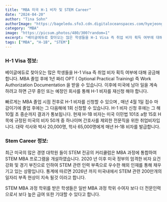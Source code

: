 ```yaml
---
title: "MBA 미국 H-1 비자 및 STEM Career"
date: "2024-04-20"
author: "Tina Sohn"
authorImage: "https://bageledu.sfo3.cdn.digitaloceanspaces.com/hyejeong.jpg"
category: "MBA"
image: "https://picsum.photos/480/300?random=1"
excerpt: "베이글에듀로 찾아오는 많은 학생들을 H-1 Visa 즉 취업 비자 획득 여부에 대해 궁금해 합니다. MBA 졸업 후에 1년 짜리 OPT ( Optional Practical Training) 즉 Work Authorization Documentation 을 받을 수 있습니다."
tags: ["MBA", "H-1B", "STEM"]
---
```


### H-1 Visa 정보:

베이글에듀로 찾아오는 많은 학생들을 H-1 Visa 즉 취업 비자 획득 여부에 대해 궁금해 합니다. 
MBA 졸업 후에 1년 짜리 OPT ( Optional Practical Training) 즉 Work Authorization Documentation 을 받을 수 있습니다. 
이후에  미국에 남아 일을 계속 하려고 하면 근무 중인 또는 예정인 회사를 통해 H-1 비자를 재신청 해야 합니다.

빠르게는 MBA 졸업 시점 전후로 H-1 비자를 신청할 수 있으며 , 매년 4월 1일 접수 마감이기에 졸업 후에는 그 다음해에 1회 신청할 수 있습니다. H-1 비자 신청 후에는 그 해 10월 초 중순까지 결과가 통보됩니다.
현재 H-1B 비자는 미국 이민법 101조 a항 15호 H목에 규정된 미국의 비자 50개 중 하나이며 간호사를 제외한 전문직을 위한 취업비자입니다. 대략 석사와 박사 20,000명, 학사 65,000명에게 매년 H-1B 비자를 발급합니다.

### Stem Career 정보: 

최근 미국의 많은 경영 대학원 들이 STEM 전공의 커리큘럼은 MBA 과정에 통합하여 STEM MBA  프로그램을 개설하였습니다. 2020 년 이후 미국 정부의 엄격한 비자 요건 강화 및 경기 부진으로 인하여  STEM 관련 인력 부족으로 우수한 해외 인재를 통해 채우기고 있는 상황입니다. 통계에 따르면 2026년 까지 미국내에서 STEM 관련 200만개의 일자리 부족 현상이 지속 될것 이라고 합니다. 

STEM MBA 과정 학위를 받은 학생들은 일반 MBA 과정 학위 수여자 보다 더 전문인력 으로서 보다 높은 급여 또한 기대할 수 있다고 합니다. 
